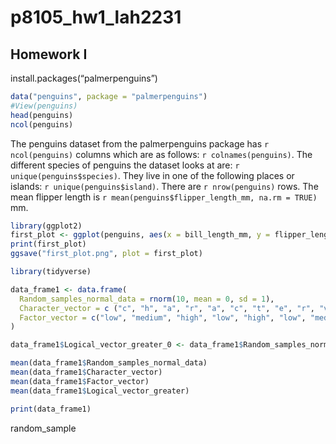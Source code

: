 # p8105_hw1_lah2231
## Homework I

install.packages("palmerpenguins")

```r
data("penguins", package = "palmerpenguins")
#View(penguins)
head(penguins)
ncol(penguins)
```

The penguins dataset from the palmerpenguins package has `r ncol(penguins)` columns which are as follows: `r colnames(penguins)`. The different species of penguins the dataset looks at are: `r unique(penguins$species)`. They live in one of the following places or islands: `r unique(penguins$island)`. There are `r nrow(penguins)` rows. The mean flipper length is `r mean(penguins$flipper_length_mm, na.rm = TRUE)` mm.



```r
library(ggplot2)
first_plot <- ggplot(penguins, aes(x = bill_length_mm, y = flipper_length_mm, color = species)) + geom_point() + labs(title="Penguin flipper vs. Penguin bill", x="Bill lenght", y="Flipper length")
print(first_plot)
ggsave("first_plot.png", plot = first_plot)
```


```r
library(tidyverse)

data_frame1 <- data.frame(
  Random_samples_normal_data = rnorm(10, mean = 0, sd = 1),
  Character_vector = c ("c", "h", "a", "r", "a", "c", "t", "e", "r", "v"),
  Factor_vector = c("low", "medium", "high", "low", "high", "low", "medium", "high", "low", "high")
)

data_frame1$Logical_vector_greater_0 <- data_frame1$Random_samples_normal_data > 0

mean(data_frame1$Random_samples_normal_data)
mean(data_frame1$Character_vector)
mean(data_frame1$Factor_vector)
mean(data_frame1$Logical_vector_greater)

print(data_frame1)
```

random_sample 












